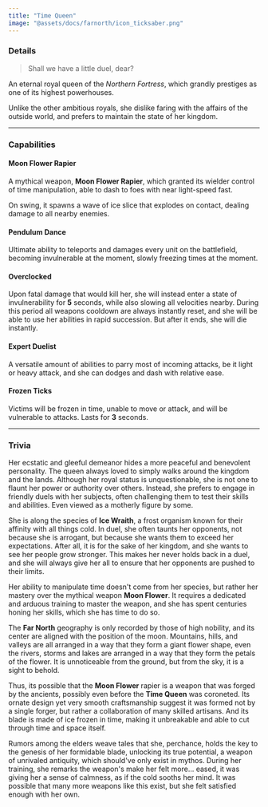 ```yaml
---
title: "Time Queen"
image: "@assets/docs/farnorth/icon_ticksaber.png"
---
```


### Details

> Shall we have a little duel, dear?

An eternal royal queen of the *Northern Fortress*, which grandly prestiges as one of its highest powerhouses.

Unlike the other ambitious royals, she dislike faring with the affairs of the outside world, and prefers to maintain the state of her kingdom.

---

### Capabilities

<Tabs client:load>

<Tab name="Main Attack">

#### Moon Flower Rapier

A mythical weapon, **Moon Flower Rapier**, which granted its wielder control of time manipulation, able to dash to foes with near light-speed fast.

On swing, it spawns a wave of ice slice that explodes on contact, dealing damage to all nearby enemies.

</Tab>

<Tab name="Ability">

#### Pendulum Dance

Ultimate ability to teleports and damages every unit on the battlefield, becoming invulnerable at the moment, slowly freezing times at the moment.

#### Overclocked

Upon fatal damage that would kill her, she will instead enter a state of invulnerability for **5** seconds, while also slowing all velocities nearby. During this period all weapons cooldown are always instantly reset, and she will be able to use her abilities in rapid succession. But after it ends, she will die instantly.

</Tab>

<Tab name="Passive">

#### Expert Duelist

A versatile amount of abilities to parry most of incoming attacks, be it light or heavy attack, and she can dodges and dash with relative ease.

</Tab>

<Tab name="Effects">

#### Frozen Ticks

Victims will be frozen in time, unable to move or attack, and will be vulnerable to attacks. Lasts for **3** seconds.

</Tab>

</Tabs>

----

### Trivia

<Accordion client:load title="Who is she truly?">

Her ecstatic and gleeful demeanor hides a more peaceful and benevolent personality. The queen always loved to simply walks around the kingdom and the lands. Although her royal status is unquestionable, she is not one to flaunt her power or authority over others. Instead, she prefers to engage in friendly duels with her subjects, often challenging them to test their skills and abilities. Even viewed as a motherly figure by some.

She is along the species of **Ice Wraith**, a frost organism known for their affinity with all things cold. In duel, she often taunts her opponents, not because she is arrogant, but because she wants them to exceed her expectations. After all, it is for the sake of her kingdom, and she wants to see her people grow stronger. This makes her never holds back in a duel, and she will always give her all to ensure that her opponents are pushed to their limits.

Her ability to manipulate time doesn't come from her species, but rather her mastery over the mythical weapon **Moon Flower**. It requires a dedicated and arduous training to master the weapon, and she has spent centuries honing her skills, which she has time to do so.

</Accordion>

<Accordion client:load title="Moon Flower?">

The **Far North** geography is only recorded by those of high nobility, and its center are aligned with the position of the moon. Mountains, hills, and valleys are all arranged in a way that they form a giant flower shape, even the rivers, storms and lakes are arranged in a way that they form the petals of the flower. It is unnoticeable from the ground, but from the sky, it is a sight to behold.

Thus, its possible that the **Moon Flower** rapier is a weapon that was forged by the ancients, possibly even before the **Time Queen** was coroneted. Its ornate design yet very smooth craftsmanship suggest it was formed not by a single forger, but rather a collaboration of many skilled artisans. And its blade is made of ice frozen in time, making it unbreakable and able to cut through time and space itself.

Rumors among the elders weave tales that she, perchance, holds the key to the genesis of her formidable blade, unlocking its true potential, a weapon of unrivaled antiquity, which should've only exist in mythos. During her training, she remarks the weapon's make her felt more... eased, it was giving her a sense of calmness, as if the cold sooths her mind. It was possible that many more weapons like this exist, but she felt satisfied enough with her own.

</Accordion>

